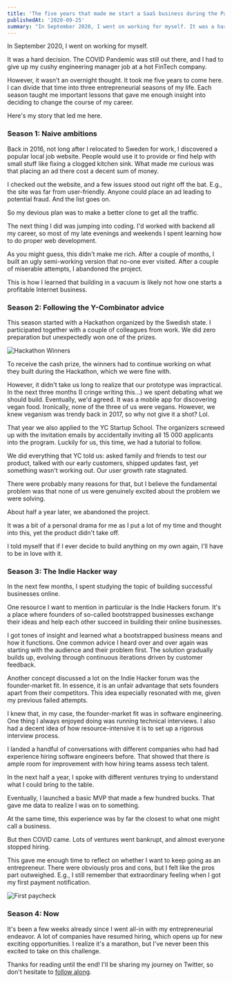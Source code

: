 ```yaml
---
title: 'The five years that made me start a SaaS business during the Pandemic.'
publishedAt: '2020-09-25'
summary: "In September 2020, I went on working for myself. It was a hard decision. The COVID Pandemic was still out there, and I had to give up my cushy engineering manager job at a hot FinTech company. However, it wasn't an overnight thought."
---
```


In September 2020, I went on working for myself.

It was a hard decision. The COVID Pandemic was still out there, and I had to give up my cushy engineering manager job at a hot FinTech company.

However, it wasn't an overnight thought. It took me five years to come here. I can divide that time into three entrepreneurial seasons of my life. Each season taught me important lessons that gave me enough insight into deciding to change the course of my career.

Here's my story that led me here.

### Season 1: Naive ambitions

Back in 2016, not long after I relocated to Sweden for work, I discovered a popular local job website. People would use it to provide or find help with small stuff like fixing a clogged kitchen sink. What made me curious was that placing an ad there cost a decent sum of money.

I checked out the website, and a few issues stood out right off the bat. E.g., the site was far from user-friendly. Anyone could place an ad leading to potential fraud. And the list goes on.

So my devious plan was to make a better clone to get all the traffic.

The next thing I did was jumping into coding. I'd worked with backend all my career, so most of my late evenings and weekends I spent learning how to do proper web development.

As you might guess, this didn't make me rich. After a couple of months, I built an ugly semi-working version that no-one ever visited. After a couple of miserable attempts, I abandoned the project.

This is how I learned that building in a vacuum is likely not how one starts a profitable Internet business.

### Season 2: Following the Y-Combinator advice

This season started with a Hackathon organized by the Swedish state. I participated together with a couple of colleagues from work. We did zero preparation but unexpectedly won one of the prizes.

![Hackathon Winners](/static/images/the-five-years-that-made-me-start-a-saa-business-during-the-pandemic/hackathon.jpg)

To receive the cash prize, the winners had to continue working on what they built during the Hackathon, which we were fine with.

However, it didn't take us long to realize that our prototype was impractical. In the next three months (I cringe writing this...) we spent debating what we should build. Eventually, we'd agreed. It was a mobile app for discovering vegan food. Ironically, none of the three of us were vegans. However, we knew veganism was trendy back in 2017, so why not give it a shot? Lol.

That year we also applied to the YC Startup School. The organizers screwed up with the invitation emails by accidentally inviting all 15 000 applicants into the program. Luckily for us, this time, we had a tutorial to follow.

We did everything that YC told us: asked family and friends to test our product, talked with our early customers, shipped updates fast, yet something wasn't working out. Our user growth rate stagnated.

There were probably many reasons for that, but I believe the fundamental problem was that none of us were genuinely excited about the problem we were solving.

About half a year later, we abandoned the project.

It was a bit of a personal drama for me as I put a lot of my time and thought into this, yet the product didn't take off.

I told myself that if I ever decide to build anything on my own again, I'll have to be in love with it.

### Season 3: The Indie Hacker way

In the next few months, I spent studying the topic of building successful businesses online.

One resource I want to mention in particular is the Indie Hackers forum. It's a place where founders of so-called bootstrapped businesses exchange their ideas and help each other succeed in building their online businesses.

I got tones of insight and learned what a bootstrapped business means and how it functions. One common advice I heard over and over again was starting with the audience and their problem first. The solution gradually builds up, evolving through continuous iterations driven by customer feedback.

Another concept discussed a lot on the Indie Hacker forum was the founder-market fit. In essence, it is an unfair advantage that sets founders apart from their competitors. This idea especially resonated with me, given my previous failed attempts.

I knew that, in my case, the founder-market fit was in software engineering. One thing I always enjoyed doing was running technical interviews. I also had a decent idea of how resource-intensive it is to set up a rigorous interview process.

I landed a handful of conversations with different companies who had had experience hiring software engineers before. That showed that there is ample room for improvement with how hiring teams assess tech talent.

In the next half a year, I spoke with different ventures trying to understand what I could bring to the table.

Eventually, I launched a basic MVP that made a few hundred bucks. That gave me data to realize I was on to something.

At the same time, this experience was by far the closest to what one might call a business.

But then COVID came. Lots of ventures went bankrupt, and almost everyone stopped hiring.

This gave me enough time to reflect on whether I want to keep going as an entrepreneur. There were obviously pros and cons, but I felt like the pros part outweighed. E.g., I still remember that extraordinary feeling when I got my first payment notification.

![First paycheck](/static/images/the-five-years-that-made-me-start-a-saa-business-during-the-pandemic/first-paycheck.png)

### Season 4: Now

It's been a few weeks already since I went all-in with my entrepreneurial endeavor. A lot of companies have resumed hiring, which opens up for new exciting opportunities. I realize it's a marathon, but I've never been this excited to take on this challenge.

Thanks for reading until the end! I'll be sharing my journey on Twitter, so don't hesitate to [follow along](https://twitter.com/fenskexyz).
